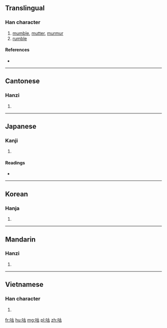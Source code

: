 ==Translingual==

===Han character===
{{Han char|rn=30|rad=口|as=05|sn=8|four=6406<sub>0</sub>|canj=口十口 (RJR)}}

# [[mumble]], [[mutter]], [[murmur]]
# [[rumble]]

====References====
* {{Han ref|kx=0185.211|dkj=03522|dj=0405.140|hdz=10598.060|uh=5495|ud=21653|bh=A942|bd=43330}}

----

==Cantonese==

===Hanzi===
{{yue-hanzi|jyut=|y=gu1}}

# {{defn|Cantonese|sort=口05}}

----

==Japanese==

===Kanji===
{{ja-kanji|grade=|rs=口05}}

# {{defn|Japanese|sort=口05}}

====Readings====
* {{ja-readings|on=[[こ]] (ko)|kun=[[ぶつぶついう]] (butsubutsuiu)}}

----

==Korean==

===Hanja===
{{ko-hanja|hangeul=고|rv=go|mr=ko}}

# {{defn|Korean|sort=口05}}

----

==Mandarin==

===Hanzi===
{{cmn-hanzi|pin=[[gū]] ([[gu1]])|wg=ku<sup>1</sup>}}

# {{defn|Mandarin|sort=口05}}

----

==Vietnamese==

===Han character===
{{vi-hantu|[[cô]], [[cổ]]|rs=口05}}

# {{defn|Vietnamese|sort=口05}}

[[fr:咕]]
[[hu:咕]]
[[mg:咕]]
[[pl:咕]]
[[zh:咕]]
